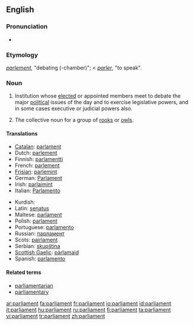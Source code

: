==English==

===Pronunciation===
*{{audio|en-us-parliament.ogg|Audio (US)}}

===Etymology===
{{F.}} ''[[parlement]]'', "debating (-chamber)"; < {{F.}} ''[[parler]]'', "to speak".

===Noun===
{{en-noun}}

# Institution whose [[elect]]ed or appointed members meet to debate the major [[political]] issues of the day and to exercise legislative powers, and in some cases executive or judicial powers also.
# {{context|by extension}} The collective noun for a group of [[rook]]s {{italbrac|the species of bird}} or [[owl]]s.

====Translations====
{{trans-top|elected politcial institution}}
*[[Catalan]]: [[parlament]] {{m}}
*Dutch: [[parlement]] {{n}}
*Finnish: [[parlamentti]]
*French: [[parlement]] {{m}}
*[[Frisian]]: [[parlemint]] {{n}}
*German: [[Parlament]] {{n}}
*Irish: [[parlaimint]]
*Italian: [[Parlamento]] {{m}}
{{trans-mid}}
*Kurdish: {{KUchar|[[په‌رله‌مان]]}}
*Latin: [[senatus]] {{m}}
*Maltese: [[parlament]] {{m}}
*Polish: [[parlament]] {{m}}
*Portuguese: [[parlamento]] {{m}}
*Russian: [[парламент]] {{m}}
*Scots: [[pairlament]]
*Serbian: [[skupština]] {{f}}
*[[Scottish Gaelic]]: [[pàrlamaid]]
*Spanish: [[parlamento]] {{m}}
{{trans-bottom}}

====Related terms====
*[[parliamentarian]]
*[[parliamentary]]

[[ar:parliament]]
[[fa:parliament]]
[[fr:parliament]]
[[io:parliament]]
[[id:parliament]]
[[it:parliament]]
[[hu:parliament]]
[[ru:parliament]]
[[fi:parliament]]
[[ta:parliament]]
[[vi:parliament]]
[[tr:parliament]]
[[zh:parliament]]